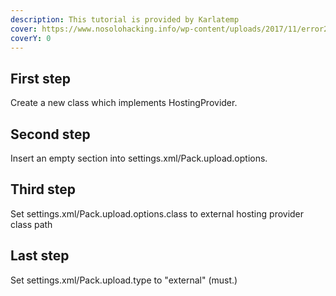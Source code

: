 ```yaml
---
description: This tutorial is provided by Karlatemp
cover: https://www.nosolohacking.info/wp-content/uploads/2017/11/error2.jpg
coverY: 0
---
```


## First step

Create a new class which implements HostingProvider.&#x20;

## Second step

Insert an empty section into settings.xml/Pack.upload.options.&#x20;

## Third step

Set settings.xml/Pack.upload.options.class to external hosting provider class path

## Last step

Set settings.xml/Pack.upload.type to "external" (must.)
